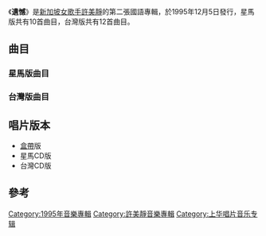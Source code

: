 {{unreferenced|time=2012-06-22T03:45:26+00:00}}
{{Album infobox | <!-- See Wikipedia:WikiProject_Albums -->
|  Name        = 遺憾
|  Type        = [[專輯|專輯]]
|  Artist      = [[許美靜|許美靜]]
|  Cover       = MavisHee-Regret.jpg
|  Background  = 
|  Released    = 1995年12月5日(星馬)<BR>1996年6月18日(台灣)
|  Recorded    = 
|  Genre       = [[國語流行音樂|國語流行音樂]]
|  Length      = 
|  Label       = [[上華唱片|上華唱片]]<ref>{{cite web |title=台灣流行音樂200大專輯(上) |url=https://www.kkbox.com/hk/tc/column/features-0-402-1.html|publisher=KKBOX|quote=57／1996年06月 【遺憾】／許美靜／上華}}</ref>
|  Number      = 
|  Producer    = 陳佳明
|  Last album  = [[明知道|明知道]]<br />(1994年)
|  This album  = '''遺憾'''<br/>(1995年)
|  Next album  = [[都是夜歸人|都是夜歸人]]<br/>(1996年)
}}

《'''遺憾'''》是[[新加坡|新加坡]][[女歌手|女歌手]][[許美靜|許美靜]]的第二張國語專輯，於1995年12月5日發行，星馬版共有10首曲目，台灣版共有12首曲目。

==曲目==
===星馬版曲目===
{{Tracklist
| collapsed = 
| headline = 
| font_size = 
| total_length = 

| all_writing = 
| all_music = 
| all_lyrics = 
| all_arranger = 
| all_producer = [[陳佳明|陳佳明]]
| all_except = 

| music_credits = yes
| lyrics_credits = yes
| arranger_credits = yes
| producer_credits = 
| extra_column = 
| longnote_column = yes

| title1 = 鐵窗
| note1 = Unplugged
| longnote1 = 第一主打歌<br>粵語版本為《蠢女人》<br>[[新加坡|新加坡]][[新传媒8频道|新传媒8频道]]《女子監獄》主題曲
| music1 = [[陳佳明|陳佳明]]
| lyrics1 = 陳佳明
| arranger1 = [[萬恩全|萬恩全]]
| producer1 = 
| extra1 = 
| length1 = 

| title2 = 遺憾
| note2 = 
| longnote2 = 第二主打歌<br>粵語版本為《不需再會》<br>[[新加坡|新加坡]][[新传媒8频道|新传媒8频道]]《實況劇場》主題曲
| music2 = 陳佳明
| lyrics2 = 陳佳明
| arranger2 = [[吳慶隆|吳慶隆]]
| producer2 = 
| extra2 = 
| length2 = 

| title3 = 帶我走
| note3 = 
| longnote3 = [[新加坡|新加坡]][[新传媒8频道|新传媒8频道]]《[[豆腐街|豆腐街]]》插曲
| music3 = 陳佳明
| lyrics3 = 陳佳明
| arranger3 = Derek Zuzarte
| producer3 = 
| extra3 = 
| length3 = 

| title4 = 寄託
| note4 = 
| longnote4 = 
| music4 = 陳佳明
| lyrics4 = 許美靜<br>陳佳明
| arranger4 = Derek Zuzarte
| producer4 = 
| extra4 = 
| length4 = 

| title5 = 愛情
| note5 = 
| longnote5 = 
| music5 = 陳佳明
| lyrics5 = 許美靜<br>陳佳明
| arranger5 = Derek Zuzarte
| producer5 = 
| extra5 = 
| length5 = 

| title6 = 遠方
| note6 = 
| longnote6 = 
| music6 = 陳佳明
| lyrics6 = 陳佳明
| arranger6 = 吳慶隆
| producer6 = 
| extra6 = 
| length6 = 

| title7 = 生活
| note7 = 
| longnote7 = 粵語版本為《我到底要什麼》
| music7 = 許美靜
| lyrics7 = 許美靜<br>陳佳明
| arranger7 = Derek Zuzarte
| producer7 = 
| extra7 = 
| length7 = 

| title8 = 鐵窗
| note8 = 
| longnote8 = 粵語版本為《蠢女人》
| music8 = 陳佳明
| lyrics8 = 陳佳明
| arranger8 = 吳慶隆
| producer8 = 
| extra8 = 
| length8 = 

| title9 = 一份真
| note9 = 
| longnote9 = 
| music9 = [[葉良俊|葉良俊]]
| lyrics9 = 陳佳明
| arranger9 = 吳慶隆
| producer9 = 
| extra9 = 
| length9 = 

| title10 = 城裡的月光
| note10 = 
| longnote10 = 第三主打歌<br>粵語版本為《月光光》<br>[[新加坡|新加坡]][[新传媒8频道|新传媒8频道]]《[[豆腐街|豆腐街]]》主題曲
| music10 = 陳佳明
| lyrics10 = 陳佳明
| arranger10 = 吳慶隆
| producer10 = 
| extra10 = 
| length10 = 
}}

===台灣版曲目===
{{Tracklist
| collapsed = yes
| headline = 
| font_size = 
| total_length = 52:07

| all_writing = 
| all_music = 
| all_lyrics = 
| all_arranger = 
| all_producer = 陳佳明
| all_except = 

| music_credits = yes
| lyrics_credits = yes
| arranger_credits = yes
| producer_credits = 
| extra_column = 
| longnote_column = yes

| title1 = 鐵窗
| note1 = Unplugged
| longnote1 = 第一主打歌<br>粵語版本為《蠢女人》
| music1 = 陳佳明
| lyrics1 = 陳佳明
| arranger1 = 萬恩全
| extra1 = 
| length1 = 4:45

| title2 = 遺憾
| note2 = 
| longnote2 = 第二主打歌<br>粵語版本為《不需再會》
| music2 = 陳佳明
| lyrics2 = 陳佳明
| arranger2 = 吳慶隆
| extra2 = 
| length2 = 4:40

| title3 = 帶我走
| note3 = 
| longnote3 = 
| music3 = 陳佳明
| lyrics3 = 陳佳明
| arranger3 = Derek Zuzarte
| extra3 = 
| length3 = 3:51

| title4 = 寄託
| note4 = 
| longnote4 = 
| music4 = 陳佳明
| lyrics4 = 許美靜<br>陳佳明
| arranger4 = Derek Zuzarte
| extra4 = 
| length4 = 4:08

| title5 = 愛情
| note5 = 
| longnote5 = 
| music5 = 陳佳明
| lyrics5 = 許美靜<br>陳佳明
| arranger5 = Derek Zuzarte 
| extra5 = 
| length5 = 3:47

| title6 = 明知道
| note6 = Unplugged
| longnote6 = 第三主打歌<br/>1996年重唱版本
| music6 = 陳佳明
| lyrics6 = 許美靜<br>陳佳明
| arranger6 = 萬恩全
| extra6 = 
| length6 = 4:44

| title7 = 遠方
| note7 = 
| longnote7 = 
| music7 = 陳佳明
| lyrics7 = 陳佳明
| arranger7 = 吳慶隆 
| extra7 = 
| length7 = 4:21

| title8 = 影子情人
| note8 = 
| longnote8 = 第四主打歌
| music8 = [[黎沸揮|黎沸揮]]
| lyrics8 = [[邢增華|邢增華]]
| arranger8 = Derek Zuzarte
| extra8 = 
| length8 = 3:50

| title9 = 生活
| note9 = 
| longnote9 = 粵語版本為《我到底要什麼》
| music9 = 許美靜
| lyrics9 = 許美靜<br>陳佳明
| arranger9 = Derek Zuzarte 
| extra9 = 
| length9 = 3:15

| title10 = 鐵窗
| note10 = 
| longnote10 = 粵語版本為《蠢女人》
| music10 = 陳佳明
| lyrics10 = 陳佳明
| arranger10 = 吳慶隆 
| extra10 = 
| length10 = 5:00

| title11 = 一份真
| note11 = 
| longnote11 = 
| music11 = 葉良俊
| lyrics11 = 陳佳明
| arranger11 = 吳慶隆
| length11 = 4:29

| title12 = 城裡的月光
| note12 = 
| longnote12 = 第五主打歌<br>粵語版本為《月光光》
| music12 = 陳佳明
| lyrics12 = 陳佳明
| arranger12 = 吳慶隆 
| extra12 = 
| length12 = 5:16
}}

== 唱片版本 ==
* [[盒帶|盒帶]]版
* 星馬CD版
* 台灣CD版

== 參考 ==
{{reflist}}

[[Category:1995年音樂專輯|Category:1995年音樂專輯]]
[[Category:許美靜音樂專輯|Category:許美靜音樂專輯]]
[[Category:上华唱片音乐专辑|Category:上华唱片音乐专辑]]